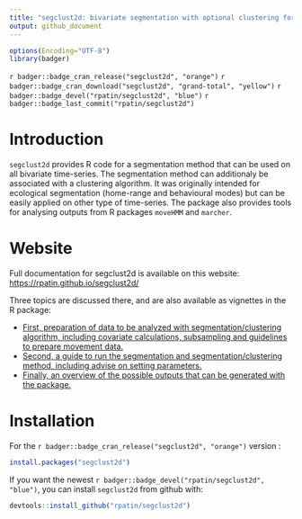 ```yaml
---
title: "segclust2d: bivariate segmentation with optional clustering for R"
output: github_document
---
```



```r
options(Encoding="UTF-8")
library(badger)
```


`r badger::badge_cran_release("segclust2d", "orange")`
`r badger::badge_cran_download("segclust2d", "grand-total", "yellow")`
`r badger::badge_devel("rpatin/segclust2d", "blue")`
`r badger::badge_last_commit("rpatin/segclust2d")`

# Introduction

`segclust2d` provides R code for a segmentation method that can be used on all bivariate time-series. The segmentation method can additionaly be associated with a
clustering algorithm. It was originally intended for ecological segmentation
(home-range and behavioural modes) but can be easily applied on other type of
time-series. The package also provides tools for analysing outputs from R
packages `moveHMM` and `marcher`.

# Website

Full documentation for segclust2d is available on this website:
[https://rpatin.github.io/segclust2d/](https://rpatin.github.io/segclust2d/)

Three topics are discussed there, and are also available as vignettes in the R package:


- [First, preparation of data to be analyzed with segmentation/clustering algorithm, including covariate calculations, subsampling and guidelines to prepare movement data.](https://rpatin.github.io/segclust2d/articles/v01_preparing_data.html)
- [Second, a guide to run the segmentation and segmentation/clustering method, including advise on setting parameters.](https://rpatin.github.io/segclust2d/articles/v02_run_segclust2d.html)
- [Finally, an overview of the possible outputs that can be generated with the package.](https://rpatin.github.io/segclust2d/articles/v03_explore_outputs.html)

# Installation

For the `r badger::badge_cran_release("segclust2d", "orange")` version  : 
```r
install.packages("segclust2d")
```

If you want the newest `r badger::badge_devel("rpatin/segclust2d", "blue")`, you
can install `segclust2d` from github  with:

```r
devtools::install_github("rpatin/segclust2d")
```

